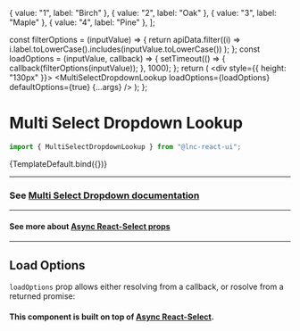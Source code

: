 
<Meta title="Inputs/Multi Select Dropdown Lookup" component={MultiSelectDropdownLookup} />

  { value: "1", label: "Birch" },
  { value: "2", label: "Oak" },
  { value: "3", label: "Maple" },
  { value: "4", label: "Pine" },
];

  const filterOptions = (inputValue) => {
    return apiData.filter((i) =>
      i.label.toLowerCase().includes(inputValue.toLowerCase())
    );
  };
  const loadOptions = (inputValue, callback) => {
    setTimeout(() => {
      callback(filterOptions(inputValue));
    }, 1000);
  };
  return (
    <div style={{ height: "130px" }}>
      <MultiSelectDropdownLookup
        loadOptions={loadOptions}
        defaultOptions={true}
        {...args}
      />
    </div>
  );
};

# Multi Select Dropdown Lookup

```jsx
import { MultiSelectDropdownLookup } from "@lnc-react-ui";
```

<Canvas>
  <Story name="Default" args={{}}>
    {TemplateDefault.bind({})}
  </Story>
</Canvas>

<ArgsTable story="Default" />

---

### See [Multi Select Dropdown documentation](http://localhost:6006/?path=/docs/inputs-multi-select-dropdown--default-story)

----


#### See more about [Async React-Select props](https://react-select.com/props#async-props)

---

## Load Options

`loadOptions` prop allows either resolving from a callback, or rosolve from a returned promise:

#### This component is built on top of [Async React-Select](https://react-select.com/async).
